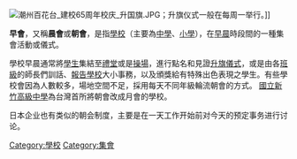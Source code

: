 
[[File:潮州百花台_建校65周年校庆_升国旗.JPG|thumb]]；升旗仪式一般在每周一举行。]]

'''早會'''，又稱'''晨會'''或'''朝會'''，是指[[學校|學校]]（主要為[[中學|中學]]、[[小學|小學]]），在[[早晨|早晨]]時段間的一種集會活動或儀式。

學校早晨通常將[[學生|學生]]集結至[[禮堂|禮堂]]或是[[操場|操場]]，進行點名和見證[[升旗儀式|升旗儀式]]，或是由各[[班級|班級]]的師長們訓話、[[報告|報告]][[學校|學校]]大小事務，以及頒獎給有特殊出色表現之學生。有些學校會因為人數較多，場地空間不足，採用每天不同年級輪流朝會的方式。
[[國立新竹高級中學|國立新竹高級中學]]為台灣首所將朝會改成月會的學校。

日本企业也有类似的朝会制度，主要是在一天工作开始前对今天的预定事务进行讨论。

{{edu-stub}}

[[Category:學校|Category:學校]]
[[Category:集會|Category:集會]]